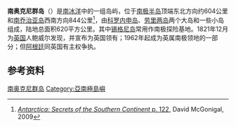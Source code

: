 {{多個問題|
{{update|time=2016-12-08T09:43:27+00:00}}
{{Expand language|1=en|time=2021-04-24T02:40:03+00:00}}
}}
{{Infobox islands
| name             = | image name       = Signy Island Panorama.jpg|thumb
| image caption    = 锡格尼岛岛麓及全景
| locator map      = South Orkney Islands-en.svg|thumb  
| map caption      = 南奥克尼群岛地图 
| nickname         = 
| location         = [[南极洲|南极洲]]
| coordinates      = {{Coord|60|35|S|045|30|W|}}
| archipelago      = 
| total islands    = 
| major islands    = 
| area_km2         = 620
| area             =   
| length_mi        = 
| width_mi         = 
| highest mount    = 
| elevation_ft     = 4153
| population       = 0
| population as of = 
| density_km2      = 
| ethnic groups    = 
| country          = [[南极洲|南极洲]]
| additional info  = 在[[南极条约|南极条约]]下管理
}}
'''南奥克尼群岛'''（{{lang-en|South Orkney Islands}}）是[[南冰洋|南冰洋]]中的一组岛屿，位于[[南极半岛|南极半岛]]顶端东北方向约604公里和[[南乔治亚岛|南乔治亚岛]]西南方向844公里<ref name=McGonigal>[https://books.google.co.uk/books?id=8bFcJgX0lIUC&pg=PA122 ''Antarctica: Secrets of the Southern Continent'' p. 122], David McGonigal, 2009</ref>，由[[科罗内申岛|科罗内申岛]]、[[劳里两岛|劳里两岛]]两个大岛和一些小岛组成，陆地总面积620平方公里。其中[[锡格尼岛|锡格尼岛]]常用作南极探险基地。1821年12月为[[英国|英国]]人鲍威尔发现，并宣布为英国领有；1962年起成为英属南极领地的一部分；但[[阿根廷|阿根廷]]同英国有主权争执。

==参考资料==
{{reflist}}

[[Category:南奥克尼群岛|]]
[[Category:亞南極島嶼|Category:亞南極島嶼]]